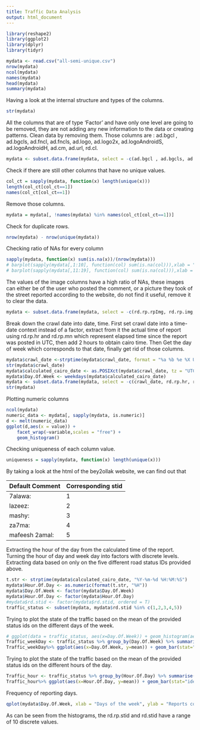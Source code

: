 ```yaml
---
title: Traffic Data Analysis
output: html_document
---
```


```r
library(reshape2)
library(ggplot2)
library(dplyr)
library(tidyr)
```
```r
mydata <- read.csv("all-semi-unique.csv")
nrow(mydata)
ncol(mydata)
names(mydata)
head(mydata)
summary(mydata)
```

Having a look at the internal structure and types of the columns.
```r
str(mydata)
```
All the columns that are of type 'Factor' and have only one level are going to be removed, they are not adding any new information to the data or creating patterns. Clean data by removing them.
Those columns are : ad.bgcl , ad.bgcls, ad.fncl, ad.fncls, ad.logo, ad.logo2x, ad.logoAndroidS, ad.logoAndroidH, ad.cm, ad.url, rd.cl.

```r
mydata <- subset.data.frame(mydata, select = -c(ad.bgcl , ad.bgcls, ad.fncl, ad.fncls, ad.logo, ad.logo2x, ad.logoAndroidS, ad.logoAndroidH, ad.cm, ad.url, rd.cl))
```
Check if there are still other columns that have no unique values. 
```r
col_ct = sapply(mydata, function(x) length(unique(x)))
length(col_ct[col_ct==1])
names(col_ct[col_ct==1])
```
Remove those columns.
```r
mydata = mydata[, !names(mydata) %in% names(col_ct[col_ct==1])]
```
Check for duplicate rows.
```r
nrow(mydata) - nrow(unique(mydata))
```
Checking ratio of NAs for every column
```r
sapply(mydata, function(x) sum(is.na(x))/(nrow(mydata)))
# barplot(sapply(mydata[,1:10], function(col) sum(is.na(col))),xlab = " columns ", ylab = " NA count ")
# barplot(sapply(mydata[,11:19], function(col) sum(is.na(col))),xlab = " columns ", ylab = " NA count ")
```
The values of the image columns have a high ratio of NAs, these images can either be of the user who posted the comment, or a picture they took of the street reported according to the website, do not find it useful, remove it to clear the data.

```r
mydata <- subset.data.frame(mydata, select = -c(rd.rp.rpImg, rd.rp.img, rd.img))
```
Break down the crawl date into date, time.
First set crawl date into a time-date context instead of a factor, extract from it the actual time of report using rd.rp.hr and rd.rp.mn which represent elapsed time since the report was posted in UTC, then add 2 hours to obtain cairo time. Then Get the day of week which corresponds to that date, finally get rid of those columns.
```r
mydata$crawl_date <-strptime(mydata$crawl_date, format = "%a %b %e %X UTC %Y", tz = "UTC")
str(mydata$crawl_date)
mydata$calculated_cairo_date <- as.POSIXct(mydata$crawl_date, tz = "UTC") - mydata$rd.rp.hr*60*60 - mydata$rd.rp.mn*60 + 2*60*60
mydata$Day.Of.Week <- weekdays(mydata$calculated_cairo_date)
mydata <- subset.data.frame(mydata, select = -c(crawl_date, rd.rp.hr, rd.rp.mn))
str(mydata)
```
Plotting numeric columns
```r
ncol(mydata)
numeric_data <- mydata[, sapply(mydata, is.numeric)]
d <- melt(numeric_data)
ggplot(d,aes(x = value)) + 
    facet_wrap(~variable,scales = "free") + 
    geom_histogram()
```
Checking uniqueness of each column value.
```r
uniqueness = sapply(mydata, function(x) length(unique(x)))
```
By taking a look at the html of the bey2ollak website, we can find out that 

Default Comment| Corresponding stid
---------------|--------------
7alawa:        |       1
lazeez:        |       2 
mashy:         |       3
za7ma:         |       4 
mafeesh 2amal: |       5


Extracting the hour of the day from the calculated time of the report.
Turning the hour of day and week day into factors with discrete levels.
Extracting data based on only on the five different road status IDs provided above.
```r
t.str <- strptime(mydata$calculated_cairo_date, "%Y-%m-%d %H:%M:%S")
mydata$Hour.Of.Day <- as.numeric(format(t.str, "%H"))
mydata$Day.Of.Week <- factor(mydata$Day.Of.Week)
mydata$Hour.Of.Day <- factor(mydata$Hour.Of.Day)
#mydata$rd.stid <- factor(mydata$rd.stid, ordered = T)
traffic_status <- subset(mydata, mydata$rd.stid %in% c(1,2,3,4,5))
```
Trying to plot the state of the traffic based on the mean of the provided status ids on the different days of the week.
```r
# ggplot(data = traffic_status, aes(x=Day.Of.Week)) + geom_histogram(aes(weights= density, fill=rd.stid)) + scale_fill_brewer(palette="Set3") + facet_wrap( ~ rd.stid, ncol=1)
Traffic_weekDay <- traffic_status %>% group_by(Day.Of.Week) %>% summarise(mean = mean(rd.stid))
Traffic_weekDay%>% ggplot(aes(x=Day.Of.Week, y=mean)) + geom_bar(stat="identity", width = 0.8)
```

Trying to plot the state of the traffic based on the mean of the provided status ids on the different hours of the day.
```r
Traffic_hour <- traffic_status %>% group_by(Hour.Of.Day) %>% summarise(mean = mean(rd.stid))
Traffic_hour%>% ggplot(aes(x=Hour.Of.Day, y=mean)) + geom_bar(stat="identity", width = 0.8)
```

Frequency of reporting days.
```r
qplot(mydata$Day.Of.Week, xlab = "Days of the week", ylab = "Reports count")
```
As can be seen from the histograms, the rd.rp.stid and rd.stid have a range of 10 discrete values.